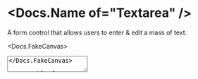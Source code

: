 


<Meta of={Stories} />

# <Docs.Name of="Textarea" />

A form control that allows users to enter & edit a mass of text.

<Docs.FakeCanvas>
  <Textarea placeholder="Type something!" sizer={Textarea.sizer.medium} />
</Docs.FakeCanvas>

<Docs.TableOfContents />

<Docs.Props of={Stories} nativeBase="textarea" wrapper="Field" />
<Docs.ControlStates of={Stories} />

## Controlling the height

Minimum vertical sizing of textareas is done via the `rows` prop (the default is
2 rows). The <Docs.Name of="Textarea" /> will automatically grow up to the
`maxRows` prop to accomodate the value (the default is 10 rows). For an
unbounded height, you can use `maxRows={Infinity}`.

<Canvas of={Stories.AutoResizableHeight} sourceState="shown" />

For a fixed height, use the same value for `rows` and `maxRows`.

<Canvas of={Stories.FixedHeight} sourceState="shown" />

To prevent the user from being able to resize the <Docs.Name of="Textarea" />
manually, use the `disableManualResize` prop.

<Canvas of={Stories.DisableManualResize} sourceState="shown" />

<Docs.Sizing of={Stories} wrapper="Field" />

<Docs.ReactHookFormDemo
  of={Stories}
  fieldName="aboutMe"
  initialValue="I am Nick"
  componentProps={{
    label: 'About me',
    hint: 'Try editting me!',
  }}
/>

<Docs.FormikDemo
  of={Stories}
  fieldName="aboutMe"
  initialValue="I am Nick"
  componentProps={{
    label: 'About me',
    hint: 'Try editting me!',
  }}
/>
